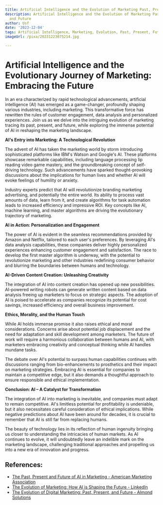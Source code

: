 ```yaml
---
title: Artificial Intelligence and the Evolution of Marketing Past, Present, and Future
description: Artificial Intelligence and the Evolution of Marketing Past, Present,
  and Future
author: Usf
date: '2023-12-04'
tags: Artificial Intelligence, Marketing, Evolution, Past, Present, Future
imageUrl: /pixa/20231223075214.jpg

---
```

# Artificial Intelligence and the Evolutionary Journey of Marketing: Embracing  the Future

In an era characterized by rapid technological advancements, artificial intelligence (AI)  has  emerged as a game-changer, profoundly shaping various industries, including  marketing. This transformative force has rewritten the rules of customer engagement, data analysis and personalized experiences. Join us as we delve into  the intriguing evolution of  marketing tracing its past, present, and future, while exploring the immense potential of AI in reshaping the marketing landscape.

**AI's  Entry into Marketing: A  Technological Revolution**

The advent of  AI has taken the marketing world by  storm introducing sophisticated platforms like IBM's Watson and Google's AI. These platforms showcase remarkable capabilities,  including language processing lip reading  video game mastery, and the groundbreaking concept of self-driving technology. Such advancements have sparked thought-provoking discussions about the implications  for human lives and whether AI will evoke  feelings of  humility or anxiety.

Industry  experts predict that AI will revolutionize branding marketing advertising, and potentially the entire world. Its ability to process vast amounts of data, learn from it, and create algorithms for task automation leads to increased efficiency and impressive ROI.  Key concepts like AI, machine learning, and master algorithms are  driving the evolutionary trajectory of marketing.

**AI in Action: Personalization and Engagement**

The power  of AI is evident in the seamless recommendations  provided by Amazon and Netflix, tailored to each user's preferences. By leveraging AI's data analysis capabilities, these companies deliver highly personalized experiences enhancing customer engagement and satisfaction. The  race to develop the first master  algorithm  is underway, with the potential to revolutionize marketing and other industries redefining consumer behavior and  blurring the boundaries  between humans and  technology.

**AI-Driven Content Creation: Unleashing Creativity**

The integration  of AI into content creation has opened up new  possibilities. AI-powered writing robots can generate written content based on data analysis freeing up marketers to focus on strategic aspects.  The adoption of AI is poised to accelerate as companies recognize its potential for cost savings,  increased  efficiency and overall business improvement.

**Ethics, Morality, and the Human Touch**

While  AI holds immense promise it also raises ethical and moral considerations. Concerns arise about potential job displacement and the need for adaptation and skill development among marketers. The future of work will require a harmonious collaboration between humans and AI, with marketers embracing creativity and conceptual thinking while AI handles mundane  tasks.

The debate over AI's potential to  surpass human capabilities continues with  discussions ranging from bio-enhancements to  prosthetics and their impact on marketing strategies. Embracing AI is essential  for companies to maintain a competitive edge, but it also demands a thoughtful  approach to ensure responsible and ethical implementation.

**Conclusion: AI –  A Catalyst for Transformation**

The integration of AI into marketing is  inevitable, and companies  must adapt  to remain competitive. AI's limitless potential  for profitability is undeniable, but it also necessitates careful consideration  of ethical implications. While  negative predictions about AI have been around for decades, it is crucial to remember that AI is  still far  from replacing humans.

The beauty of technology  lies in its reflection of human ingenuity bringing us closer to understanding the intricacies of human markets. As AI continues to evolve, it will undoubtedly leave an indelible mark  on  the marketing landscape,  challenging traditional approaches and  propelling us into a new era  of innovation and progress.

## References:
- [The Past, Present and Future of AI in Marketing - American Marketing Association](https://www.ama.org/marketing-news/the-past-present-and-future-of-ai-in-marketing/)
- [The Evolution of Marketing: How AI is Shaping the Future - LinkedIn](https://www.linkedin.com/pulse/evolution-marketing-how-ai-shaping-future-aaron-may-p6fye)
- [The Evolution of Digital Marketing: Past, Present, and Future - Almond Solutions](https://www.almondsolutions.com/blog/the-evolution-of-digital-marketing)
